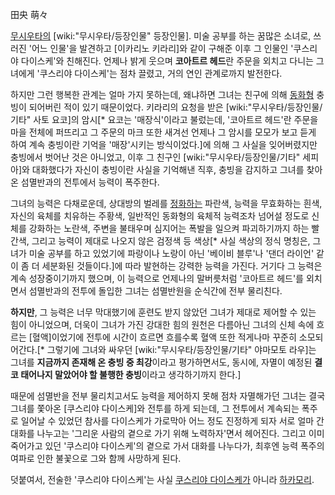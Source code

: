 田央 萌々

[[무시우타]]의 [wiki:"무시우타/등장인물" 등장인물]. 미술 공부를 하는 꿈많은 소녀로, 쓰러진 '어느 인물'을 발견하고 [이카리노 키라리]와 같이 구해준 이후 그 인물인 '쿠스리야 다이스케'와 친해진다. 언제나 밝게 웃으며 '''코아트르 헤드'''란 주문을 외치고 다니는 그녀에게 '쿠스리야 다이스케'는 점차 끌렸고, 거의 연인 관계로까지 발전한다.

하지만 그런 행복한 관계는 얼마 가지 못하는데, 왜냐하면 그녀는 친구에 의해 [[동화형]] 충빙이 되어버린 적이 있기 때문이었다. 키라리의 요청을 받은 [wiki:"무시우타/등장인물/기타" 사토 요코]의 암시[* 요코는 '매장식'이라고 불렀는데, '코아트르 헤드'란 주문을 마을 전체에 퍼뜨리고 그 주문의 마크 또한 새겨선 언제나 그 암시를 모모가 보고 듣게 하여 계속 충빙이란 기억을 '매장'시키는 방식이었다.]에 의해 그 사실을 잊어버렸지만 충빙에서 벗어난 것은 아니었고, 이후 그 친구인 [wiki:"무시우타/등장인물/기타" 세피아]와 대화했다가 자신이 충빙이란 사실을 기억해낸 직후, 충빙을 감지하고 그녀를 찾아온 섬멸반과의 전투에서 능력이 폭주한다.

그녀의 능력은 다채로운데, 상대방의 벌레를 [[정화]]하는 파란색, 능력을 무효화하는 흰색, 자신의 육체를 치유하는 주황색, 일반적인 동화형의 육체적 능력조차 넘어설 정도로 신체를 강화하는 노란색, 주변을 불태우며 심지어는 폭발을 일으켜 파괴하기까지 하는 빨간색, 그리고 능력이 제대로 나오지 않은 검정색 등 색상[* 사실 색상의 정식 명칭은, 그녀가 미술 공부를 하고 있었기에 파랑이나 노랑이 아닌 '베이비 블루'나 '댄더 라이언' 같이 좀 더 세분화된 것들이다.]에 따라 발현하는 강력한 능력을 가진다. 거기다 그 능력은 계속 성장중이기까지 했으며, 이 능력으로 언제나의 말버릇처럼 '코아트르 헤드'를 외치면서 섬멸반과의 전투에 돌입한 그녀는 섬멸반원을 순식간에 전부 물리친다.   

'''하지만''', 그 능력은 너무 막대했기에 훈련도 받지 않았던 그녀가 제대로 제어할 수 있는 힘이 아니었으며, 더욱이 그녀가 가진 강대한 힘의 원천은 다름아닌 그녀의 신체 속에 흐르는 [혈액]이었기에 전투에 시간이 흐르면 흐를수록 혈액 또한 적게나마 꾸준히 소모되어간다.[* 그렇기에 그녀와 싸우던 [wiki:"무시우타/등장인물/기타" 야마모토 라우]는 그녀를 '''지금까지 존재해 온 충빙 중 최강'''이라고 평가하면서도, 동시에, 자멸이 예정된 '''결코 태어나지 말았어야 할 불행한 충빙'''이라고 생각하기까지 한다.]   

때문에 섬멸반을 전부 물리치고서도 능력을 제어하지 못해 점차 자멸해가던 그녀는 결국 그녀를 쫓아온 [쿠스리야 다이스케]와 전투를 하게 되는데, 그 전투에서 계속되는 폭주로 일어날 수 있었던 참사를 다이스케가 가로막아 어느 정도 진정하게 되자 서로 얼마 간 대화를 나누고는 '그리운 사람의 곁으로 가기 위해 노력하자'면서 헤어진다. 그리고 이미 죽어가고 있던 '쿠스리야 다이스케'의 곁으로 가서 대화를 나누다가, 최후엔 능력 폭주의 여파로 인한 불꽃으로 그와 함께 사망하게 된다. 

덧붙여서, 전술한 '쿠스리야 다이스케'는 사실 [[쿠스리야 다이스케]]가 아니라 [[하카모리]].
